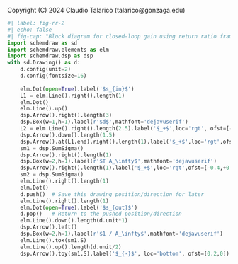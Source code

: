 ::: {.content-hidden}
Copyright (C) 2024 Claudio Talarico (talarico@gonzaga.edu)
:::

```python
#| label: fig-rr-2
#| echo: false
#| fig-cap: "Block diagram for closed-loop gain using return ratio framework"
import schemdraw as sd
import schemdraw.elements as elm
import schemdraw.dsp as dsp
with sd.Drawing() as d:
    d.config(unit=2)
    d.config(fontsize=16)
    
    elm.Dot(open=True).label('$s_{in}$')
    L1 = elm.Line().right().length(1)
    elm.Dot()
    elm.Line().up()
    dsp.Arrow().right().length(3)
    dsp.Box(w=1,h=1).label(r'$d$',mathfont='dejavuserif')
    L2 = elm.Line().right().length(2.5).label('$_+$',loc='rgt', ofst=[-0.4,-1])
    dsp.Arrow().down().length(1.5)
    dsp.Arrow().at(L1.end).right().length(1).label('$_+$',loc='rgt',ofst=[-0.4,+0.4])
    sm1 = dsp.SumSigma()
    dsp.Arrow().right().length(1)
    dsp.Box(w=2,h=1).label(r'$T A_\infty$',mathfont='dejavuserif')
    dsp.Arrow().right().length(1).label('$_+$',loc='rgt',ofst=[-0.4,+0.4])
    sm2 = dsp.SumSigma()    
    elm.Line().right().length(1)
    elm.Dot()
    d.push()  # Save this drawing position/direction for later
    elm.Line().right().length(1)
    elm.Dot(open=True).label('$s_{out}$')
    d.pop()   # Return to the pushed position/direction
    elm.Line().down().length(d.unit*1)
    dsp.Arrow().left()
    dsp.Box(w=2,h=1).label(r'$1 / A_\infty$',mathfont='dejavuserif')
    elm.Line().tox(sm1.S)
    elm.Line().up().length(d.unit/2)
    dsp.Arrow().toy(sm1.S).label('$_{-}$', loc='bottom', ofst=[0.2,0])
```
